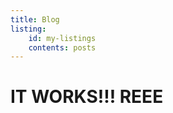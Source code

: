 ```yaml
---
title: Blog
listing:
    id: my-listings
    contents: posts
---
```


::: {#my-listings}
:::

# IT WORKS!!! REEE